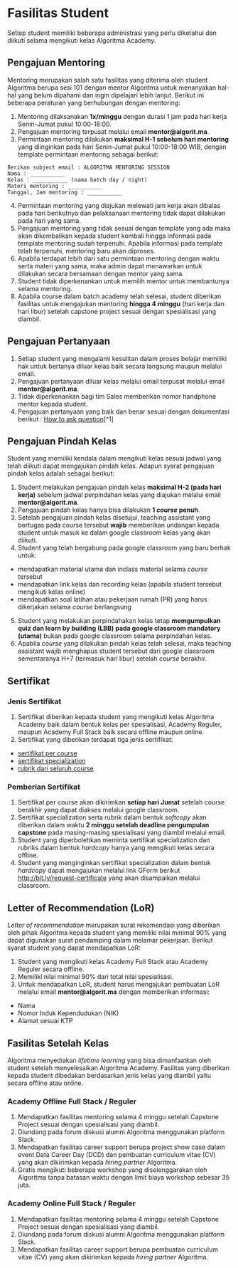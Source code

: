 # Fasilitas Student

Setiap student memiliki beberapa administrasi yang perlu diketahui dan diikuti selama mengikuti kelas Algoritma Academy.

## Pengajuan Mentoring

Mentoring merupakan salah satu fasilitas yang diterima oleh student Algoritma berupa sesi 101 dengan mentor Algoritma untuk menanyakan hal-hal yang belum dipahami dan ingin dipelajari lebih lanjut. Berikut ini beberapa peraturan yang berhubungan dengan mentoring:

1. Mentoring dilaksanakan **1x/minggu** dengan durasi 1 jam pada hari kerja Senin-Jumat pukul 10:00-18:00.
2. Pengajuan mentoring terpusat melalui email **mentor@algorit.ma**.
3. Permintaan mentoring dilakukan **maksimal H-1 sebelum hari mentoring** yang diinginkan pada hari Senin-Jumat pukul 10:00-18:00 WIB, dengan template permintaan mentoring sebagai berikut:

```
Berikan subject email : ALGORITMA MENTORING SESSION
Nama : ___________
Kelas : ___________ (nama batch day / night)
Materi mentoring : ___________
Tanggal, Jam mentoring : ___________
```
4. Permintaan mentoring yang diajukan melewati jam kerja akan dibalas pada hari berikutnya dan pelaksanaan mentoring tidak dapat dilakukan pada hari yang sama.
5. Pengajuan mentoring yang tidak sesuai dengan template yang ada maka akan dikembalikan kepada student kembali hingga informasi pada template mentoring sudah terpenuhi. Apabila informasi pada template telah terpenuhi, mentoring baru akan diproses.
6. Apabila terdapat lebih dari satu permintaan mentoring dengan waktu serta materi yang sama, maka admin dapat menawarkan untuk dilakukan secara bersamaan dengan mentor yang sama.
7. Student tidak diperkenankan untuk memilih mentor untuk membantunya selama mentoring.
8. Apabila course dalam batch academy telah selesai, student diberikan fasilitas untuk mengajukan mentoring **hingga 4 minggu** (hari kerja dan hari libur) setelah capstone project sesuai dengan spesialisasi yang diambil.

## Pengajuan Pertanyaan

1. Setiap student yang mengalami kesulitan dalam proses belajar memiliki hak untuk bertanya diluar kelas baik secara langsung maupun melalui email.
2. Pengajuan pertanyaan diluar kelas melalui email terpusat melalui email **mentor@algorit.ma**.
3. Tidak diperkenankan bagi tim Sales memberikan nomor handphone mentor kepada student.
4. Pengajuan pertanyaan yang baik dan benar sesuai dengan dokumentasi berikut : [How to ask question](https://drive.google.com/file/d/1gWSTNF3wXK5Lbfssb-eT_A3gbnLvY_ez/view?usp=sharing)[^1]

## Pengajuan Pindah Kelas

Student yang memiliki kendala dalam mengikuti kelas sesuai jadwal yang telah diikuti dapat mengajukan pindah kelas. Adapun syarat pengajuan pindah kelas adalah sebagai berikut:

1. Student melakukan pengajuan pindah kelas **maksimal H-2 (pada hari kerja)** sebelum jadwal perpindahan kelas yang diajukan melalui email **mentor@algorit.ma**.
2. Pengajuan pindah kelas hanya bisa dilakukan **1 *course* penuh**.
3. Setelah pengajuan pindah kelas disetujui, teaching assistant yang bertugas pada course tersebut **wajib** memberikan undangan kepada student untuk masuk ke dalam google classroom kelas yang akan diikuti.
4. Student yang telah bergabung pada google classroom yang baru berhak untuk:

* mendapatkan material utama dan inclass material selama *course* tersebut
* mendapatkan link kelas dan recording kelas (apabila student tersebut mengikuti kelas online)
* mendapatkan soal latihan atau pekerjaan rumah (PR) yang harus dikerjakan selama *course* berlangsung
5. Student yang melakukan perpindahakan kelas tetap **memgumpulkan quiz dan learn by building (LBB) pada google classroom mandatory (utama)** bukan pada google classroom selama perpindahan kelas.
6. Apabila *course* yang dilakukan pindah kelas telah selesai, maka teaching assistant wajib menghapus student tersebut dari google classroom sementaranya H+7 (termasuk hari libur) setelah *course* berakhir.

## Sertifikat

### Jenis Sertifikat

1. Sertifikat diberikan kepada student yang mengikuti kelas Algoritma Academy baik dalam bentuk kelas per spesialisasi, Academy Reguler, maupun Academy Full Stack baik secara offline maupun online.
2. Sertifikat yang diberikan terdapat tiga jenis sertifikat:

* [sertifikat per course](https://drive.google.com/file/d/1TrBBxXDQkui3kyf-ZV6I_X5nIl3GVPWk/view?usp=sharing)
* [sertifikat specialization](https://drive.google.com/file/d/1YKMvF6K_t-k412lpVTsfU7CQ2ElPbDiw/view?usp=sharing)
* [rubrik dari seluruh course](https://drive.google.com/file/d/1iXF1Ui3pOd0Iz2krhH3U-5BTjSCdUQ5l/view?usp=sharing)


### Pemberian Sertifikat

1. Sertifikat per course akan dikirimkan **setiap hari Jumat** setelah course berakhir yang dapat diakses melalui google classroom.
2. Sertifikat specialization serta rubrik dalam bentuk *softcopy* akan diberikan dalam waktu **2 minggu setelah deadline pengumpulan capstone** pada masing-masing spesialisasi yang diambil melalui email.
3. Student yang diperbolehkan meminta sertifikat specialization dan rubriks dalam bentuk *hardcopy* hanya yang mengikuti kelas secara offline.  
4. Student yang menginginkan sertifikat specialization dalam bentuk *hardcopy* dapat mengajukan melalui link GForm berikut [http://bit.ly/request-certificate](http://bit.ly/request-certificate) yang akan disampaikan melalui classroom.

## Letter of Recommendation (LoR)

*Letter of recommendation* merupakan surat rekomendasi yang diberikan oleh pihak Algoritma kepada student yang memiliki  nilai minimal 90% yang dapat digunakan surat pendamping dalam melamar pekerjaan. Berikut syarat student yang dapat mendapatkan LoR:

1. Student yang mengikuti kelas  Academy Full Stack atau Academy Reguler secara offline. 
2. Memiliki nilai minimal 90% dari total nilai spesialisasi.
3. Untuk mendapatkan LoR, student harus mengajukan pembuatan LoR melalui email **mentor@algorit.ma** dengan memberikan informasi:

* Nama
* Nomor Induk Kependudukan (NIK)
* Alamat sesuai KTP

## Fasilitas Setelah Kelas

Algoritma menyediakan *lifetime learning* yang bisa dimanfaatkan oleh student setelah menyelesaikan Algoritma Academy. Fasilitas yang diberikan kepada student dibedakan berdasarkan jenis kelas yang diambil yaitu secara offline atau online.

### Academy Offline Full Stack / Reguler

1. Mendapatkan fasilitas mentoring selama 4 minggu setelah Capstone Project sesuai dengan spesialisasi yang diambil.
2. Diundang pada forum diskusi alumni Algoritma menggunakan platform Slack. 
3. Mendapatkan fasilitas career support berupa project show case dalam event Data Career Day (DCD) dan pembuatan curriculum vitae (CV) yang akan dikirimkan kepada *hiring partner* Algoritma.
4. Gratis mengikuti beberapa workshop yang diselenggarakan oleh Algoritma tanpa batasan waktu dengan limit biaya workshop sebesar 35 juta.

### Academy Online Full Stack / Reguler

1. Mendapatkan fasilitas mentoring selama 4 minggu setelah Capstone Project sesuai dengan spesialisasi yang diambil.
2. Diundang pada forum diskusi alumni Algoritma menggunakan platform Slack. 
3. Mendapatkan fasilitas career support berupa pembuatan curriculum vitae (CV) yang akan dikirimkan kepada *hiring partner* Algoritma.

